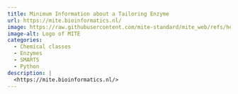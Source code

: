 ```yaml
---
title: Minimum Information about a Tailoring Enzyme
url: https://mite.bioinformatics.nl/
image: https://raw.githubusercontent.com/mite-standard/mite_web/refs/heads/main/mite_web/mite_web/static/images/mite_logo.svg
image-alt: Logo of MITE
categories:
  - Chemical classes
  - Enzymes
  - SMARTS
  - Python
description: |
  <https://mite.bioinformatics.nl/>
---
```

